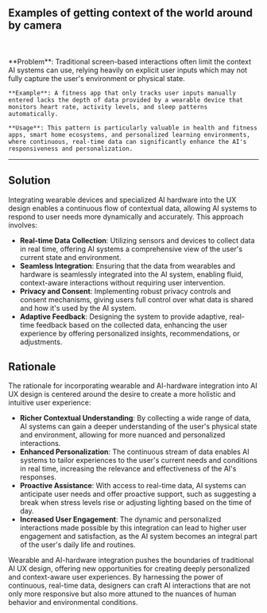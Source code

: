 
## Examples of getting context of the world around by camera

<br />
<div className='w-full grid grid-cols-1 md:grid-cols-2 gap-x-4 gap-y-8'>
  <SampleUI
    src={RabbitR1}
    appName='Image recognition with Rabbit R1'
    desc='Rabbit R1 is an AI device, it allow users to turn the camera and point objects then ask AI about it. This behavior is similar to how we ask a friend about something we do not know and how we use the mobile device camera. It simple so users do not need to learn new behavior.'
    productUrl='https://www.rabbit.tech/rabbit-r1'
  />
  <SampleUI
    src={AIPin}
    appName='AI Pin from Humane'
    desc='Humane AI Pin let users show the objects to the camera and trigger the AI reconition by tapping on the pin. This way of interaction help protect users privacy since the camera is not always on. It also help users to focus on the object they want to know more about.'
    productUrl='https://humane.com/aipin'
  />
  <SampleUI
    src={FrameGlasses}
    appName='Image recognition with Brilliant Frame Glasses'
    desc='Brilliant Frame Glasses is a wearable device that can provide information about the world around. This kind of design let AI see what users see, it minimize the effort to get the context of the world around.'
    productUrl='https://brilliant.xyz/'
  />

</div>
<br />

   <div className="border border-neutral-200 dark:border-neutral-700 bg-neutral-50 dark:bg-neutral-800 p-8 rounded-lg">
    **Problem**: Traditional screen-based interactions often limit the context AI systems can use, relying heavily on explicit user inputs which may not fully capture the user's environment or physical state.

    **Example**: A fitness app that only tracks user inputs manually entered lacks the depth of data provided by a wearable device that monitors heart rate, activity levels, and sleep patterns automatically.

    **Usage**: This pattern is particularly valuable in health and fitness apps, smart home ecosystems, and personalized learning environments, where continuous, real-time data can significantly enhance the AI's responsiveness and personalization.

   </div>

---

## Solution

Integrating wearable devices and specialized AI hardware into the UX design enables a continuous flow of contextual data, allowing AI systems to respond to user needs more dynamically and accurately. This approach involves:

- **Real-time Data Collection**: Utilizing sensors and devices to collect data in real time, offering AI systems a comprehensive view of the user's current state and environment.
- **Seamless Integration**: Ensuring that the data from wearables and hardware is seamlessly integrated into the AI system, enabling fluid, context-aware interactions without requiring user intervention.
- **Privacy and Consent**: Implementing robust privacy controls and consent mechanisms, giving users full control over what data is shared and how it's used by the AI system.
- **Adaptive Feedback**: Designing the system to provide adaptive, real-time feedback based on the collected data, enhancing the user experience by offering personalized insights, recommendations, or adjustments.

## Rationale

The rationale for incorporating wearable and AI-hardware integration into AI UX design is centered around the desire to create a more holistic and intuitive user experience:

- **Richer Contextual Understanding**: By collecting a wide range of data, AI systems can gain a deeper understanding of the user's physical state and environment, allowing for more nuanced and personalized interactions.
- **Enhanced Personalization**: The continuous stream of data enables AI systems to tailor experiences to the user's current needs and conditions in real time, increasing the relevance and effectiveness of the AI's responses.
- **Proactive Assistance**: With access to real-time data, AI systems can anticipate user needs and offer proactive support, such as suggesting a break when stress levels rise or adjusting lighting based on the time of day.
- **Increased User Engagement**: The dynamic and personalized interactions made possible by this integration can lead to higher user engagement and satisfaction, as the AI system becomes an integral part of the user's daily life and routines.

Wearable and AI-hardware integration pushes the boundaries of traditional AI UX design, offering new opportunities for creating deeply personalized and context-aware user experiences. By harnessing the power of continuous, real-time data, designers can craft AI interactions that are not only more responsive but also more attuned to the nuances of human behavior and environmental conditions.

